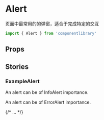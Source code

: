 
<Meta of={AlertStories} />

# Alert

页面中最常用的的弹窗，适合于完成特定的交互
~~~js
import { Alert } from 'componentlibrary'
~~~

<Primary />

## Props

<Controls />

## Stories

### ExampleAlert

An alert can be of InfoAlert importance.

<Story of={AlertStories.InfoAlert} />

An alert can be of ErrorAlert importance.

<Story of={AlertStories.ErrorAlert} />

{/* ... */}